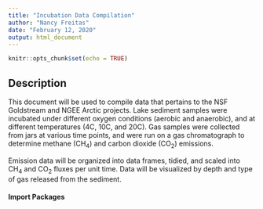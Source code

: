 ```yaml
---
title: "Incubation Data Compilation"
author: "Nancy Freitas"
date: "February 12, 2020"
output: html_document
---
```


```r
knitr::opts_chunk$set(echo = TRUE)
```

## Description

This document will be used to compile data that pertains to the NSF Goldstream and NGEE Arctic projects. Lake sediment samples were incubated under different oxygen conditions (aerobic and anaerobic), and at different temperatures (4C, 10C, and 20C). Gas samples were collected from jars at various time points, and were run on a gas chromatograph to determine methane (CH~4~) and carbon dioxide (CO~2~) emissions.

Emission data will be organized into data frames, tidied, and scaled into CH~4~ and CO~2~ fluxes per unit time. Data will be visualized by depth and type of gas released from the sediment.

#### Import Packages
```r

```

